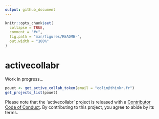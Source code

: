 ```yaml
---
output: github_document
---
```


<!-- README.md is generated from README.Rmd. Please edit that file -->

```r
knitr::opts_chunk$set(
  collapse = TRUE,
  comment = "#>",
  fig.path = "man/figures/README-",
  out.width = "100%"
)
```
# activecollabr

Work in progress...

```r
pouet <- get_active_collab_token(email = "colin@thinkr.fr")
get_projects_list(pouet)
```


Please note that the 'activecollabr' project is released with a [Contributor Code of Conduct](CODE_OF_CONDUCT.md). By contributing to this project, you agree to abide by its terms.
